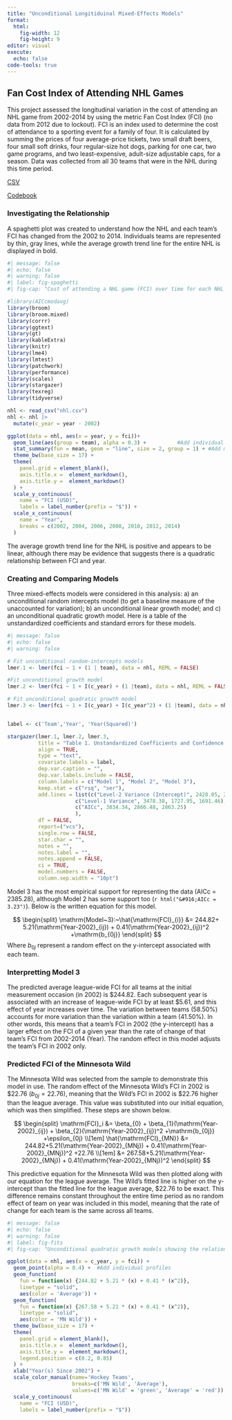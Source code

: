 ```yaml
---
title: "Unconditional Longitiduinal Mixed-Effects Models"
format: 
  html:
    fig-width: 12
    fig-height: 9
editor: visual
execute: 
  echo: false
code-tools: true
---
```


## Fan Cost Index of Attending NHL Games

This project assessed the longitudinal variation in the cost of attending an NHL game from 2002-2014 by using the metric Fan Cost Index (FCI) (no data from 2012 due to lockout). FCI is an index used to determine the cost of attendance to a sporting event for a family of four. It is calculated by summing the prices of four average-price tickets, two small draft beers, four small soft drinks, four regular-size hot dogs, parking for one car, two game programs, and two least-expensive, adult-size adjustable caps, for a season. Data was collected from all 30 teams that were in the NHL during this time period.

[CSV](https://raw.githubusercontent.com/zief0002/bespectacled-antelope/main/data/nhl.csv)

[Codebook](http://zief0002.github.io/bespectacled-antelope/codebooks/nhl.html)

### Investigating the Relationship

A spaghetti plot was created to understand how the NHL and each team's FCI has changed from the 2002 to 2014. Individuals teams are represented by thin, gray lines, while the average growth trend line for the entire NHL is displayed in bold.

```r
#| message: false
#| echo: false
#| warning: false
#| label: fig-spaghetti
#| fig-cap: "Cost of attending a NHL game (FCI) over time for each NHL team. The bold, black line represents the average cost of attending NHL games."

#library(AICcmodavg)
library(broom)
library(broom.mixed)
library(corrr)
library(ggtext)
library(gt)
library(kableExtra)
library(knitr)
library(lme4)
library(lmtest)
library(patchwork)
library(performance)
library(scales)
library(stargazer)
library(texreg)
library(tidyverse)

nhl <- read_csv("nhl.csv") 
nhl <- nhl |> 
  mutate(c_year = year - 2002)

ggplot(data = nhl, aes(x = year, y = fci))+
  geom_line(aes(group = team), alpha = 0.3) +          #Add individual profiles
  stat_summary(fun = mean, geom = "line", size = 2, group = 1) + #Add mean profile line
  theme_bw(base_size = 17) +
  theme(
    panel.grid = element_blank(),
    axis.title.x =  element_markdown(),
    axis.title.y =  element_markdown()
  ) +
  scale_y_continuous(
    name = "FCI (USD)",
    labels = label_number(prefix = "$")) +
  scale_x_continuous(
    name = "Year",
    breaks = c(2002, 2004, 2006, 2008, 2010, 2012, 2014)
  )
```

The average growth trend line for the NHL is positive and appears to be linear, although there may be evidence that suggests there is a quadratic relationship between FCI and year. 

### Creating and Comparing Models

Three mixed-effects models were considered in this analysis: a) an unconditional random intercepts model (to get a baseline measure of the unaccounted for variation); b) an unconditional linear growth model; and c) an unconditional quadratic growth model. Here is a table of the unstandardized coefficients and standard errors for these models.

```r
#| message: false
#| echo: false
#| warning: false

# Fit unconditional random-intercepts models
lmer.1 <- lmer(fci ~ 1 + (1 | team), data = nhl, REML = FALSE)

#Fit unconditional growth model
lmer.2 <- lmer(fci ~ 1 + I(c_year) + (1 |team), data = nhl, REML = FALSE) 

# Fit unconditional quadratic growth model
lmer.3 <- lmer(fci ~ 1 + I(c_year) + I(c_year^2) + (1 |team), data = nhl, REML = FALSE)


label <- c('Team','Year', 'Year(Squared)')

stargazer(lmer.1, lmer.2, lmer.3, 
          title = "Table 1. Unstandardized Coefficients and Confidence Intervals for a Series of LMER Models Fitted to Estimate FCI of NHL Games", 
          align = TRUE, 
          type = "text", 
          covariate.labels = label, 
          dep.var.caption = "", 
          dep.var.labels.include = FALSE, 
          column.labels = c("Model 1", "Model 2", "Model 3"),
          keep.stat = c("rsq", "ser"), 
          add.lines = list(c("Level-2 Variance (Intercept)", 2428.05, 2398.24, 2385.28), 
                      c("Level-1 Variance", 3478.38, 1727.95, 1691.46), 
                      c("AICc", 3034.34, 2866.48, 2863.25)
                      ),
          df = FALSE, 
          report=("vcs"), 
          single.row = FALSE, 
          star.char = "", 
          notes = "", 
          notes.label = "", 
          notes.append = FALSE, 
          ci = TRUE,
          model.numbers = FALSE,
          column.sep.width = "10pt")
```

Model 3 has the most empirical support for representing the data (AICc = 2385.28), although Model 2 has some support too (`r html("&#916;AICc = 3.23")`). Below is the written equation for this model.

$$
\begin{split}
\mathrm{Model~3}:~\hat{\mathrm{FCI}_{i}} &= 244.82+ 5.21(\mathrm{Year-2002}_{ij}) + 0.41(\mathrm{Year-2002}_{ij})^2 +\mathrm{b_{0j}}
\end{split}
$$
Where $b_{0j}$ represent a random effect on the y-intercept associated with each team.

### Interpretting Model 3

The predicted average league-wide FCI for all teams at the initial measurement occasion (in 2002) is \$244.82. Each subsequent year is associated with an increase of league-wide FCI by at least \$5.61, and this effect of year increases over time. The variation between teams (58.50%) accounts for more variation than the variation within a team (41.50%). In other words, this means that a team's FCI in 2002 (the y-intercept) has a larger effect on the FCI of a given year than the rate of change of that team's FCI from 2002-2014 (Year). The random effect in this model adjusts the team's FCI in 2002 only.

### Predicted FCI of the Minnesota Wild

The Minnesota Wild was selected from the sample to demonstrate this model in use. The random effect of the Minnesota Wild's FCI in 2002 is \$22.76 ($b_{0j} = 22.76$), meaning that the Wild's FCI in 2002 is \$22.76 higher than the league average. This value was substituted into our initial equation, which was then simplified. These steps are shown below.

$$
\begin{split}
\mathrm{FCI}_i &= \beta_{0} + \beta_{1}(\mathrm{Year-2002}_{ij}) + \beta_{2}(\mathrm{Year-2002}_{ij})^2 +\mathrm{b_{0j}} +\epsilon_{0j} \\[1em]
\hat{\mathrm{FCI}_{MN}} &= 244.82+5.21(\mathrm{Year-2002}_{MNj}) + 0.41(\mathrm{Year-2002}_{MNj})^2 +22.76 \\[1em]
 &= 267.58+5.21(\mathrm{Year-2002}_{MNj}) + 0.41(\mathrm{Year-2002}_{MNj})^2 
\end{split}
$$

This predictive equation for the Minnesota Wild was then plotted along with our equation for the league average. The Wild's fitted line is higher on the y-intercept than the fitted line for the league average, \$22.76 to be exact. This difference remains constant throughout the entire time period as no random effect of team on year was included in this model, meaning that the rate of change for each team is the same across all teams.

```r
#| message: false
#| echo: false
#| warning: false
#| label: fig-fits
#| fig-cap: "Unconditional quadratic growth models showing the relationship between year and NHL fan cost index. The green curve shows the predicted cost of attending a Minnesota Wild game, whereas the red curve shows the predicted cost of attending any NHL game, on average."

ggplot(data = nhl, aes(x = c_year, y = fci)) +
  geom_point(alpha = 0.4) +  #Add individual profiles
  geom_function(
    fun = function(x) {244.82 + 5.21 * (x) + 0.41 * (x^2)},
    linetype = "solid",
    aes(color = 'Average')) +
  geom_function(
    fun = function(x) {267.58 + 5.21 * (x) + 0.41 * (x^2)},
    linetype = "solid",
    aes(color = 'MN Wild')) +
  theme_bw(base_size = 17) +
  theme(
    panel.grid = element_blank(),
    axis.title.x =  element_markdown(),
    axis.title.y =  element_markdown(),
    legend.position = c(0.2, 0.85)
  ) +
  xlab("Year(s) Since 2002") +
  scale_color_manual(name='Hockey Teams',
                     breaks=c('MN Wild', 'Average'),
                     values=c('MN Wild' = 'green', 'Average' = 'red')) +
  scale_y_continuous(
    name = "FCI (USD)",
    labels = label_number(prefix = "$"))
```
